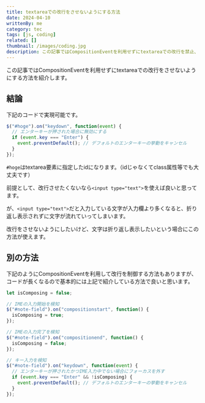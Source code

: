 ```yaml
---
title: textareaでの改行をさせないようにする方法
date: 2024-04-10
writtenBy: me
category: tec
tags: [js, coding]
related: []
thumbnail: /images/coding.jpg
description: この記事ではCompositionEventを利用せずにtextareaでの改行を禁止、させないようにする方法を紹介しています。htmlとJqueryで完結するので試してみてください。
---
```

この記事ではCompositionEventを利用せずにtextareaでの改行をさせないようにする方法を紹介します。

## 結論
下記のコードで実現可能です。

```js
$("#hoge").on("keydown", function(event) {
  // エンターキーが押された場合に無効にする
  if (event.key === "Enter") {
    event.preventDefault(); // デフォルトのエンターキーの挙動をキャンセル
  }
});
```

`#hoge`はtextarea要素に指定したidになります。（idじゃなくてclass属性等でも大丈夫です）

前提として、改行させたくないなら`<input type="text">`を使えば良いと思ってます。

が、`<input type="text">`だと入力している文字が入力欄より多くなると、折り返し表示されずに文字が流れていってしまいます。

改行をさせないようにしたいけど、文字は折り返し表示したいという場合にこの方法が使えます。

## 別の方法
下記のようにCompositionEventを利用して改行を制御する方法もありますが、コードが長くなるので基本的には上記で紹介している方法で良いと思います。

```javascript
let isComposing = false;

// IMEの入力開始を検知
$("#note-field").on("compositionstart", function() {
  isComposing = true;
});

// IMEの入力完了を検知
$("#note-field").on("compositionend", function() {
  isComposing = false;
});

// キー入力を検知
$("#note-field").on("keydown", function(event) {
  // エンターキーが押されたかつIME入力中でない場合にフォーカスを外す
  if (event.key === "Enter" && !isComposing) {
    event.preventDefault(); // デフォルトのエンターキーの挙動をキャンセル
  }
});
```

